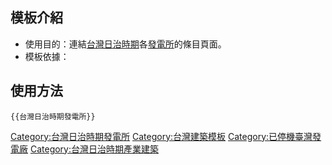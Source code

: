 <includeonly>[[Category:台灣日治時期發電所]]</includeonly><noinclude>{{template doc page viewed directly}}</noinclude>
<!-- 在本行下編輯模板說明 -->

== 模板介紹 ==
*使用目的：連結[[台灣日治時期]]各[[發電所]]的條目頁面。
*模板依據：

== 使用方法 ==
<pre>{{台灣日治時期發電所}}</pre>

<includeonly>
<!-- 本行下加入模板的分類 -->
[[Category:台灣建築模板]]
[[Category:已停機臺灣發電廠]]
[[Category:台灣日治時期產業建築]]
</includeonly>